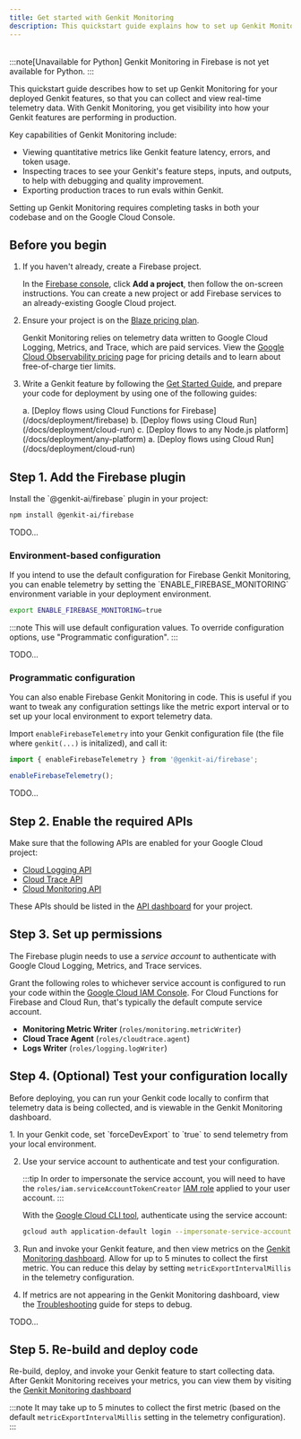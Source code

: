 ```yaml
---
title: Get started with Genkit Monitoring
description: This quickstart guide explains how to set up Genkit Monitoring for your deployed Genkit features to collect and view real-time telemetry data, including metrics, traces, and production trace exports for evaluations.
---
```



<div style="display: flex; justify-content: space-between; align-items: center; gap: 1rem; margin: 1rem 0 1rem 0;">
  <LanguageSelector supportedLanguages="js go" />
  <CopyMarkdownButton />
</div>

<LanguageContent lang="python">
  :::note[Unavailable for Python]
Genkit Monitoring in Firebase is not yet available for Python.
:::
</LanguageContent>

<LanguageContent lang="js go">

This quickstart guide describes how to set up Genkit Monitoring for
your deployed Genkit features, so that you can collect and view real-time
telemetry data. With Genkit Monitoring, you get visibility into how
your Genkit features are performing in production.

Key capabilities of Genkit Monitoring include:

- Viewing quantitative metrics like Genkit feature latency, errors, and
  token usage.
- Inspecting traces to see your Genkit's feature steps, inputs, and outputs,
  to help with debugging and quality improvement.
- Exporting production traces to run evals within Genkit.

Setting up Genkit Monitoring requires completing tasks in both your codebase
and on the Google Cloud Console.

## Before you begin

1. If you haven't already, create a Firebase project.

   In the [Firebase console](https://console.firebase.google.com), click
   **Add a project**, then follow the on-screen instructions. You can
   create a new project or add Firebase services to an already-existing Google Cloud project.

2. Ensure your project is on the
   [Blaze pricing plan](https://firebase.google.com/pricing).

   Genkit Monitoring relies on telemetry data written to Google Cloud
   Logging, Metrics, and Trace, which are paid services. View the
   [Google Cloud Observability pricing](https://cloud.google.com/stackdriver/pricing) page for pricing details and to learn about free-of-charge tier limits.

3. Write a Genkit feature by following the [Get Started Guide](/docs/get-started), and prepare your code for deployment by using one of the following guides:

   <LanguageContent lang="js">
   a. [Deploy flows using Cloud Functions for Firebase](/docs/deployment/firebase)
   b. [Deploy flows using Cloud Run](/docs/deployment/cloud-run)
   c. [Deploy flows to any Node.js platform](/docs/deployment/any-platform)
   </LanguageContent>

   <LanguageContent lang="go">
   a. [Deploy flows using Cloud Run](/docs/deployment/cloud-run)
   </LanguageContent>

## Step 1. Add the Firebase plugin

<LanguageContent lang="js">
Install the `@genkit-ai/firebase` plugin in your project:

```bash
npm install @genkit-ai/firebase
```
</LanguageContent>

<LanguageContent lang="go">
TODO...
</LanguageContent>

### Environment-based configuration

<LanguageContent lang="js">
If you intend to use the default configuration for Firebase Genkit
Monitoring, you can enable telemetry by setting the
`ENABLE_FIREBASE_MONITORING` environment variable in your deployment
environment.

```bash
export ENABLE_FIREBASE_MONITORING=true
```

:::note
This will use default configuration values. To
override configuration options, use "Programmatic configuration".
:::
</LanguageContent>

<LanguageContent lang="go">
TODO...
</LanguageContent>

### Programmatic configuration

<LanguageContent lang="js">
You can also enable Firebase Genkit Monitoring in code. This is useful
if you want to tweak any configuration settings like the metric export
interval or to set up your local environment to export telemetry data.

Import `enableFirebaseTelemetry` into your Genkit configuration file (the
file where `genkit(...)` is initalized), and call it:

```typescript
import { enableFirebaseTelemetry } from '@genkit-ai/firebase';

enableFirebaseTelemetry();
```
</LanguageContent>

<LanguageContent lang="go">
TODO...
</LanguageContent>

## Step 2. Enable the required APIs

Make sure that the following APIs are enabled for your Google Cloud project:

- [Cloud Logging API](https://console.cloud.google.com/apis/library/logging.googleapis.com)
- [Cloud Trace API](https://console.cloud.google.com/apis/library/cloudtrace.googleapis.com)
- [Cloud Monitoring API](https://console.cloud.google.com/apis/library/monitoring.googleapis.com)

These APIs should be listed in the
[API dashboard](https://console.cloud.google.com/apis/dashboard) for your
project.

## Step 3. Set up permissions

The Firebase plugin needs to use a _service account_ to authenticate with
Google Cloud Logging, Metrics, and Trace services.

Grant the following roles to whichever service account is configured to run your code within the [Google Cloud IAM Console](https://console.cloud.google.com/iam-admin/iam). For Cloud Functions for Firebase and Cloud Run, that's typically the default compute service account.

- **Monitoring Metric Writer** (`roles/monitoring.metricWriter`)
- **Cloud Trace Agent** (`roles/cloudtrace.agent`)
- **Logs Writer** (`roles/logging.logWriter`)

## Step 4. (Optional) Test your configuration locally

Before deploying, you can run your Genkit code locally to confirm that
telemetry data is being collected, and is viewable in the Genkit Monitoring
dashboard.

<LanguageContent lang="js">
1. In your Genkit code, set `forceDevExport` to `true` to send telemetry from
   your local environment.

2. Use your service account to authenticate and test your configuration.

   :::tip
   In order to impersonate the service account, you will need to have
   the `roles/iam.serviceAccountTokenCreator`
   [IAM role](https://console.cloud.google.com/iam-admin/iam) applied to your
   user account.
   :::

   With the
   [Google Cloud CLI tool](https://cloud.google.com/sdk/docs/install?authuser=0),
   authenticate using the service account:

   ```bash
   gcloud auth application-default login --impersonate-service-account SERVICE_ACCT_EMAIL
   ```

3. Run and invoke your Genkit feature, and then view metrics on the
   [Genkit Monitoring dashboard](https://console.firebase.google.com/project/_/genai_monitoring).
   Allow for up to 5 minutes to collect the first metric. You can reduce this
   delay by setting `metricExportIntervalMillis` in the telemetry configuration.

4. If metrics are not appearing in the Genkit Monitoring dashboard, view the
   [Troubleshooting](/docs/observability/troubleshooting) guide for steps
   to debug.
</LanguageContent>

<LanguageContent lang="go">
TODO...
</LanguageContent>

## Step 5. Re-build and deploy code

Re-build, deploy, and invoke your Genkit feature to start collecting data.
After Genkit Monitoring receives your metrics, you can view them by
visiting the
[Genkit Monitoring dashboard](https://console.firebase.google.com/project/_/genai_monitoring)

:::note
It may take up to 5 minutes to collect the first metric (based on the default `metricExportIntervalMillis` setting in the telemetry configuration).
:::

</LanguageContent>
